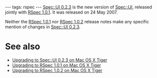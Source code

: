 ---
tags: rspec
---
[[Spec::UI 0.2.3]] is the new version of [[Spec::UI]], released jointly with [[RSpec 1.0.1]]. It was released on 24 May 2007.

Neither the [[RSpec 1.0.1]] nor [[RSpec 1.0.2]] release notes make any specific mention of changes in [[Spec::UI 0.2.3]].

= See also =

* [[Upgrading to Spec::UI 0.2.3 on Mac OS X Tiger]]
* [[Upgrading to RSpec 1.0.1 on Mac OS X Tiger]]
* [[Upgrading to RSpec 1.0.2 on Mac OS X Tiger]]

